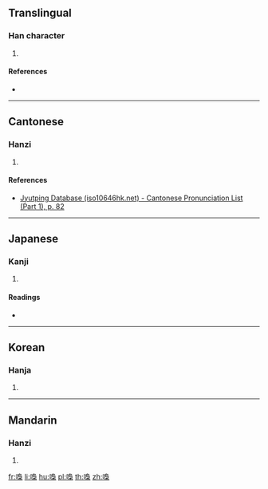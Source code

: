 ==Translingual==

===Han character===
{{Han char|rn=30|rad=口|as=11|sn=14|four=67027|canj=RHAD|ids=⿰口梟}}

# {{defn|Han|sort=口11}}

====References====
* {{Han ref|kx=0204.410|dkj=04168|dj=0427.180|hdz=10677.080|uh=5604|ud=22020|bh=E153|bd=57683}}

----

==Cantonese==

===Hanzi===
{{yue-hanzi|jyut=[[hiu1]]|y=hiu1}}

# {{defn|lang=yue|sort=口11}}

====References====
* [http://www.iso10646hk.net/jp/document/download.jsp Jyutping Database (iso10646hk.net) - Cantonese Pronunciation List (Part 1), p. 82]

----

==Japanese==

===Kanji===
{{ja-kanji|grade=|rs=口11}}

# {{defn|lang=ja|sort=口11}}

====Readings====
* {{ja-readings|on=[[けう]] (keu)|kun=[[さけぶ]] (sakebu)}}

----

==Korean==

===Hanja===
{{ko-hanja|hangeul=교|rv=gyo|mr=kyo}}

# {{defn|lang=ko|sort=口11}}

----

==Mandarin==

===Hanzi===
{{cmn-hanzi|pin=[[jiāo]] ([[jiao1]])|wg=chiao<sup>1</sup>}}

# {{defn|lang=cmn|sort=口11}}

[[fr:嘄]]
[[li:嘄]]
[[hu:嘄]]
[[pl:嘄]]
[[th:嘄]]
[[zh:嘄]]